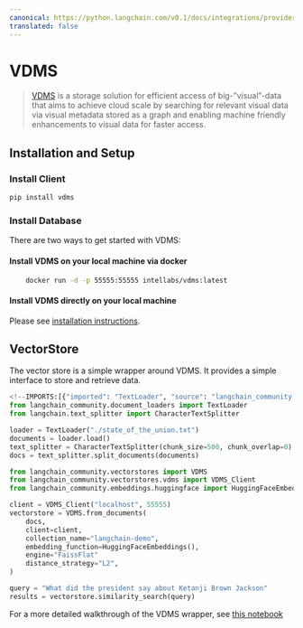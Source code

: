 ```yaml
---
canonical: https://python.langchain.com/v0.1/docs/integrations/providers/vdms
translated: false
---
```


# VDMS

> [VDMS](https://github.com/IntelLabs/vdms/blob/master/README.md) is a storage solution for efficient access
> of big-”visual”-data that aims to achieve cloud scale by searching for relevant visual data via visual metadata
> stored as a graph and enabling machine friendly enhancements to visual data for faster access.

## Installation and Setup

### Install Client

```bash
pip install vdms
```

### Install Database

There are two ways to get started with VDMS:

#### Install VDMS on your local machine via docker

```bash
    docker run -d -p 55555:55555 intellabs/vdms:latest
```

#### Install VDMS directly on your local machine

Please see [installation instructions](https://github.com/IntelLabs/vdms/blob/master/INSTALL.md).

## VectorStore

The vector store is a simple wrapper around VDMS. It provides a simple interface to store and retrieve data.

```python
<!--IMPORTS:[{"imported": "TextLoader", "source": "langchain_community.document_loaders", "docs": "https://api.python.langchain.com/en/latest/document_loaders/langchain_community.document_loaders.text.TextLoader.html", "title": "VDMS"}, {"imported": "CharacterTextSplitter", "source": "langchain.text_splitter", "docs": "https://api.python.langchain.com/en/latest/character/langchain_text_splitters.character.CharacterTextSplitter.html", "title": "VDMS"}, {"imported": "VDMS", "source": "langchain_community.vectorstores", "docs": "https://api.python.langchain.com/en/latest/vectorstores/langchain_community.vectorstores.vdms.VDMS.html", "title": "VDMS"}, {"imported": "VDMS_Client", "source": "langchain_community.vectorstores.vdms", "docs": "https://api.python.langchain.com/en/latest/vectorstores/langchain_community.vectorstores.vdms.VDMS_Client.html", "title": "VDMS"}, {"imported": "HuggingFaceEmbeddings", "source": "langchain_community.embeddings.huggingface", "docs": "https://api.python.langchain.com/en/latest/embeddings/langchain_community.embeddings.huggingface.HuggingFaceEmbeddings.html", "title": "VDMS"}]-->
from langchain_community.document_loaders import TextLoader
from langchain.text_splitter import CharacterTextSplitter

loader = TextLoader("./state_of_the_union.txt")
documents = loader.load()
text_splitter = CharacterTextSplitter(chunk_size=500, chunk_overlap=0)
docs = text_splitter.split_documents(documents)

from langchain_community.vectorstores import VDMS
from langchain_community.vectorstores.vdms import VDMS_Client
from langchain_community.embeddings.huggingface import HuggingFaceEmbeddings

client = VDMS_Client("localhost", 55555)
vectorstore = VDMS.from_documents(
    docs,
    client=client,
    collection_name="langchain-demo",
    embedding_function=HuggingFaceEmbeddings(),
    engine="FaissFlat"
    distance_strategy="L2",
)

query = "What did the president say about Ketanji Brown Jackson"
results = vectorstore.similarity_search(query)
```

For a more detailed walkthrough of the VDMS wrapper, see [this notebook](/docs/integrations/vectorstores/vdms)